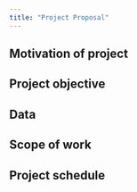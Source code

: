 ```yaml
---
title: "Project Proposal"
---
```


## Motivation of project

## Project objective

## Data

## Scope of work

## Project schedule
